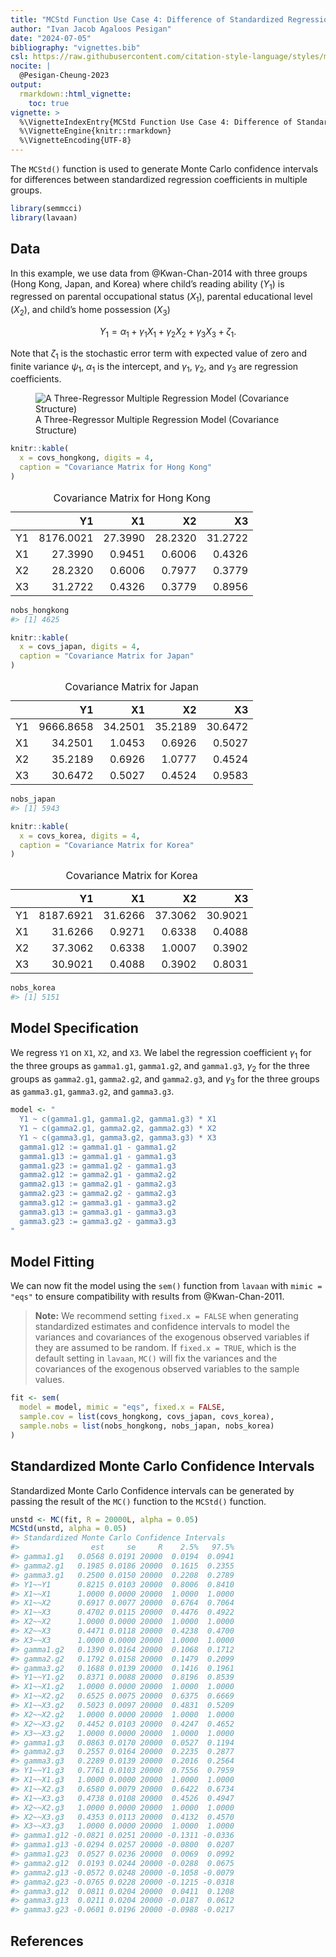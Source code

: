 ```yaml
---
title: "MCStd Function Use Case 4: Difference of Standardized Regression Coefficients in Multiple Groups"
author: "Ivan Jacob Agaloos Pesigan"
date: "2024-07-05"
bibliography: "vignettes.bib"
csl: https://raw.githubusercontent.com/citation-style-language/styles/master/apa.csl
nocite: |
  @Pesigan-Cheung-2023
output:
  rmarkdown::html_vignette:
    toc: true
vignette: >
  %\VignetteIndexEntry{MCStd Function Use Case 4: Difference of Standardized Regression Coefficients in Multiple Groups}
  %\VignetteEngine{knitr::rmarkdown}
  %\VignetteEncoding{UTF-8}
---
```


<!-- vignettes/mcstd-4-difference-regression-coefficients-multigroup.Rmd is generated from .setup/vignettes/mcstd-4-difference-regression-coefficients-multigroup.Rmd.orig. Please edit that file -->





The `MCStd()` function is used
to generate Monte Carlo confidence intervals
for differences between standardized regression coefficients
in multiple groups.


``` r
library(semmcci)
library(lavaan)
```

## Data

In this example,
we use data from @Kwan-Chan-2014
with three groups (Hong Kong, Japan, and Korea)
where child's reading ability ($Y_{1}$)
is regressed on
parental occupational status ($X_{1}$),
parental educational level ($X_{2}$), and
child's home possession ($X_{3}$)

$$
    Y_{1}
    =
    \alpha_{1}
    +
    \gamma_{1}
    X_{1}
    +
    \gamma_{2}
    X_{2}
    +
    \gamma_{3}
    X_{3}
    +
    \zeta_{1} .
$$

\noindent Note that $\zeta_{1}$ is the stochastic error term
with expected value of zero
and finite variance $\psi_{1}$,
$\alpha_{1}$ is the intercept,
and $\gamma_{1}$, $\gamma_{2}$, and $\gamma_{3}$
are regression coefficients.

![A Three-Regressor Multiple Regression Model (Covariance Structure)](https://raw.githubusercontent.com/jeksterslab/semmcci/main/.setup/latex/figures/png/kwan-2011-example-1.png)




``` r
knitr::kable(
  x = covs_hongkong, digits = 4,
  caption = "Covariance Matrix for Hong Kong"
)
```



Table: Covariance Matrix for Hong Kong

|   |        Y1|      X1|      X2|      X3|
|:--|---------:|-------:|-------:|-------:|
|Y1 | 8176.0021| 27.3990| 28.2320| 31.2722|
|X1 |   27.3990|  0.9451|  0.6006|  0.4326|
|X2 |   28.2320|  0.6006|  0.7977|  0.3779|
|X3 |   31.2722|  0.4326|  0.3779|  0.8956|



``` r
nobs_hongkong
#> [1] 4625
```




``` r
knitr::kable(
  x = covs_japan, digits = 4,
  caption = "Covariance Matrix for Japan"
)
```



Table: Covariance Matrix for Japan

|   |        Y1|      X1|      X2|      X3|
|:--|---------:|-------:|-------:|-------:|
|Y1 | 9666.8658| 34.2501| 35.2189| 30.6472|
|X1 |   34.2501|  1.0453|  0.6926|  0.5027|
|X2 |   35.2189|  0.6926|  1.0777|  0.4524|
|X3 |   30.6472|  0.5027|  0.4524|  0.9583|



``` r
nobs_japan
#> [1] 5943
```




``` r
knitr::kable(
  x = covs_korea, digits = 4,
  caption = "Covariance Matrix for Korea"
)
```



Table: Covariance Matrix for Korea

|   |        Y1|      X1|      X2|      X3|
|:--|---------:|-------:|-------:|-------:|
|Y1 | 8187.6921| 31.6266| 37.3062| 30.9021|
|X1 |   31.6266|  0.9271|  0.6338|  0.4088|
|X2 |   37.3062|  0.6338|  1.0007|  0.3902|
|X3 |   30.9021|  0.4088|  0.3902|  0.8031|



``` r
nobs_korea
#> [1] 5151
```

## Model Specification

We regress `Y1` on `X1`, `X2`, and `X3`.
We label the regression coefficient
$\gamma_{1}$
for the three groups as
`gamma1.g1`, `gamma1.g2`, and `gamma1.g3`,
$\gamma_{2}$
for the three groups as
`gamma2.g1`, `gamma2.g2`, and `gamma2.g3`, and
$\gamma_{3}$
for the three groups as
`gamma3.g1`, `gamma3.g2`, and `gamma3.g3`.


``` r
model <- "
  Y1 ~ c(gamma1.g1, gamma1.g2, gamma1.g3) * X1
  Y1 ~ c(gamma2.g1, gamma2.g2, gamma2.g3) * X2
  Y1 ~ c(gamma3.g1, gamma3.g2, gamma3.g3) * X3
  gamma1.g12 := gamma1.g1 - gamma1.g2
  gamma1.g13 := gamma1.g1 - gamma1.g3
  gamma1.g23 := gamma1.g2 - gamma1.g3
  gamma2.g12 := gamma2.g1 - gamma2.g2
  gamma2.g13 := gamma2.g1 - gamma2.g3
  gamma2.g23 := gamma2.g2 - gamma2.g3
  gamma3.g12 := gamma3.g1 - gamma3.g2
  gamma3.g13 := gamma3.g1 - gamma3.g3
  gamma3.g23 := gamma3.g2 - gamma3.g3
"
```

## Model Fitting

We can now fit the model using the `sem()` function from `lavaan`
with `mimic = "eqs"`
to ensure compatibility with results from @Kwan-Chan-2011.

> **Note:** We recommend setting `fixed.x = FALSE`
> when generating standardized estimates and confidence intervals
> to model the variances and covariances of the exogenous observed variables
> if they are assumed to be random.
> If `fixed.x = TRUE`, which is the default setting in `lavaan`,
> `MC()` will fix the variances and the covariances
> of the exogenous observed variables to the sample values.


``` r
fit <- sem(
  model = model, mimic = "eqs", fixed.x = FALSE,
  sample.cov = list(covs_hongkong, covs_japan, covs_korea),
  sample.nobs = list(nobs_hongkong, nobs_japan, nobs_korea)
)
```

## Standardized Monte Carlo Confidence Intervals

Standardized Monte Carlo Confidence intervals can be generated by passing the result of the `MC()` function to the `MCStd()` function.


``` r
unstd <- MC(fit, R = 20000L, alpha = 0.05)
MCStd(unstd, alpha = 0.05)
#> Standardized Monte Carlo Confidence Intervals
#>                est     se     R    2.5%   97.5%
#> gamma1.g1   0.0568 0.0191 20000  0.0194  0.0941
#> gamma2.g1   0.1985 0.0186 20000  0.1615  0.2355
#> gamma3.g1   0.2500 0.0150 20000  0.2208  0.2789
#> Y1~~Y1      0.8215 0.0103 20000  0.8006  0.8410
#> X1~~X1      1.0000 0.0000 20000  1.0000  1.0000
#> X1~~X2      0.6917 0.0077 20000  0.6764  0.7064
#> X1~~X3      0.4702 0.0115 20000  0.4476  0.4922
#> X2~~X2      1.0000 0.0000 20000  1.0000  1.0000
#> X2~~X3      0.4471 0.0118 20000  0.4238  0.4700
#> X3~~X3      1.0000 0.0000 20000  1.0000  1.0000
#> gamma1.g2   0.1390 0.0164 20000  0.1068  0.1712
#> gamma2.g2   0.1792 0.0158 20000  0.1479  0.2099
#> gamma3.g2   0.1688 0.0139 20000  0.1416  0.1961
#> Y1~~Y1.g2   0.8371 0.0088 20000  0.8196  0.8539
#> X1~~X1.g2   1.0000 0.0000 20000  1.0000  1.0000
#> X1~~X2.g2   0.6525 0.0075 20000  0.6375  0.6669
#> X1~~X3.g2   0.5023 0.0097 20000  0.4831  0.5209
#> X2~~X2.g2   1.0000 0.0000 20000  1.0000  1.0000
#> X2~~X3.g2   0.4452 0.0103 20000  0.4247  0.4652
#> X3~~X3.g2   1.0000 0.0000 20000  1.0000  1.0000
#> gamma1.g3   0.0863 0.0170 20000  0.0527  0.1194
#> gamma2.g3   0.2557 0.0164 20000  0.2235  0.2877
#> gamma3.g3   0.2289 0.0139 20000  0.2016  0.2564
#> Y1~~Y1.g3   0.7761 0.0103 20000  0.7556  0.7959
#> X1~~X1.g3   1.0000 0.0000 20000  1.0000  1.0000
#> X1~~X2.g3   0.6580 0.0079 20000  0.6422  0.6734
#> X1~~X3.g3   0.4738 0.0108 20000  0.4526  0.4947
#> X2~~X2.g3   1.0000 0.0000 20000  1.0000  1.0000
#> X2~~X3.g3   0.4353 0.0113 20000  0.4132  0.4570
#> X3~~X3.g3   1.0000 0.0000 20000  1.0000  1.0000
#> gamma1.g12 -0.0821 0.0251 20000 -0.1311 -0.0336
#> gamma1.g13 -0.0294 0.0257 20000 -0.0800  0.0207
#> gamma1.g23  0.0527 0.0236 20000  0.0069  0.0992
#> gamma2.g12  0.0193 0.0244 20000 -0.0288  0.0675
#> gamma2.g13 -0.0572 0.0248 20000 -0.1058 -0.0079
#> gamma2.g23 -0.0765 0.0228 20000 -0.1215 -0.0318
#> gamma3.g12  0.0811 0.0204 20000  0.0411  0.1208
#> gamma3.g13  0.0211 0.0204 20000 -0.0187  0.0612
#> gamma3.g23 -0.0601 0.0196 20000 -0.0988 -0.0217
```

## References
